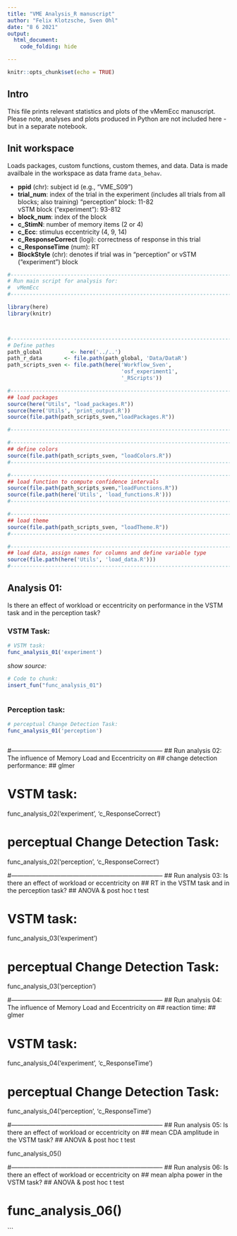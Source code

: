```yaml
---
title: "VME Analysis_R manuscript"
author: "Felix Klotzsche, Sven Ohl"
date: "8 6 2021"
output:
  html_document:
    code_folding: hide

---
```


```r
knitr::opts_chunk$set(echo = TRUE)
```

## Intro

This file prints relevant statistics and plots of the vMemEcc manuscript. Please note, analyses and plots produced in Python are not included here - but in a separate notebook.

## Init workspace
Loads packages, custom functions, custom themes, and data. 
Data is made availbale in the workspace as data frame `data_behav`.  

* **ppid** (chr): subject id (e.g., "VME_S09")
* **trial_num**: index of the trial in the experiment (includes all trials from all blocks; also training)
    "perception" block: 11-82  
    vSTM block ("experiment"): 93-812  
* **block_num**: index of the block 
* **c_StimN**: number of memory items (2 or 4)  
* **c_Ecc**: stimulus eccentricity (4, 9, 14)  
* **c_ResponseCorrect** (logi): correctness of response in this trial  
* **c_ResponseTime** (num): RT  
* **BlockStyle** (chr): denotes if trial was in "perception" or vSTM ("experiment") block  
  

```r

#--------------------------------------------------------------------------
# Run main script for analysis for:
#  vMemEcc
#--------------------------------------------------------------------------

library(here)
library(knitr)



#--------------------------------------------------------------------------
# Define pathes
path_global 	    <- here('../..')
path_r_data       <- file.path(path_global, 'Data/DataR')
path_scripts_sven <- file.path(here('Workflow_Sven', 
                                    'osf_experiment1', 
                                    '_RScripts'))

#--------------------------------------------------------------------------
## load packages
source(here("Utils", "load_packages.R"))
source(here('Utils', 'print_output.R'))
source(file.path(path_scripts_sven,"loadPackages.R"))

#--------------------------------------------------------------------------

#--------------------------------------------------------------------------
## define colors
source(file.path(path_scripts_sven, "loadColors.R"))
#--------------------------------------------------------------------------

#--------------------------------------------------------------------------
## load function to compute confidence intervals
source(file.path(path_scripts_sven,"loadFunctions.R"))
source(file.path(here('Utils', 'load_functions.R')))
#--------------------------------------------------------------------------

#--------------------------------------------------------------------------
## load theme
source(file.path(path_scripts_sven, "loadTheme.R"))
#--------------------------------------------------------------------------

#--------------------------------------------------------------------------
## load data, assign names for columns and define variable type
source(file.path(here('Utils', 'load_data.R')))
#--------------------------------------------------------------------------
```

## Analysis 01: 
Is there an effect of workload or eccentricity on performance in the VSTM task and in the perception task?

### VSTM Task:
```r
# VSTM task:
func_analysis_01('experiment')
```


_show source:_ 
```r
# Code to chunk:
insert_fun("func_analysis_01")
```
```r
```

### Perception task:
```r
# perceptual Change Detection Task:
func_analysis_01('perception')
```

```r
```

#--------------------------------------------------------------------------
## Run analysis 02: The influence of Memory Load and Eccentricity on 
##                  change detection performance:
##                  glmer

# VSTM task:
func_analysis_02('experiment', 'c_ResponseCorrect')

# perceptual Change Detection Task:
func_analysis_02('perception', 'c_ResponseCorrect')


#--------------------------------------------------------------------------
## Run analysis 03: Is there an effect of workload or eccentricity on 
##                  RT in the VSTM task and in the perception task?
##                  ANOVA & post hoc t test

# VSTM task:
func_analysis_03('experiment')

# perceptual Change Detection Task:
func_analysis_03('perception')


#--------------------------------------------------------------------------
## Run analysis 04: The influence of Memory Load and Eccentricity on 
##                  reaction time:
##                  glmer

# VSTM task:
func_analysis_04('experiment', 'c_ResponseTime')

# perceptual Change Detection Task:
func_analysis_04('perception', 'c_ResponseTime')


#--------------------------------------------------------------------------
## Run analysis 05: Is there an effect of workload or eccentricity on 
##                  mean CDA amplitude in the VSTM task?
##                  ANOVA & post hoc t test

func_analysis_05()


#--------------------------------------------------------------------------
## Run analysis 06: Is there an effect of workload or eccentricity on 
##                  mean alpha power in the VSTM task?
##                  ANOVA & post hoc t test

# func_analysis_06()


```